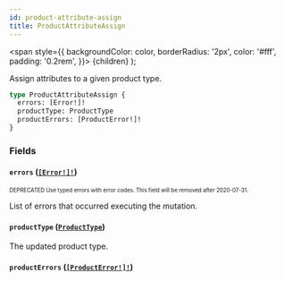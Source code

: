 ```yaml
---
id: product-attribute-assign
title: ProductAttributeAssign
---
```


<span
style={{
      backgroundColor: color,
      borderRadius: '2px',
      color: '#fff',
      padding: '0.2rem',
    }}>
{children}
</span>
);

Assign attributes to a given product type.

```graphql
type ProductAttributeAssign {
  errors: [Error!]!
  productType: ProductType
  productErrors: [ProductError!]!
}
```

### Fields

#### `errors` ([`[Error!]!`](/api-reference/objects/error.mdx))

<sub><sup><Tag color="#ffba00">DEPRECATED</Tag> Use typed errors with error codes. This field will be removed after 2020-07-31.</sup></sub>

List of errors that occurred executing the mutation.

#### `productType` ([`ProductType`](/api-reference/objects/product-type.mdx))

The updated product type.

#### `productErrors` ([`[ProductError!]!`](/api-reference/objects/product-error.mdx))
